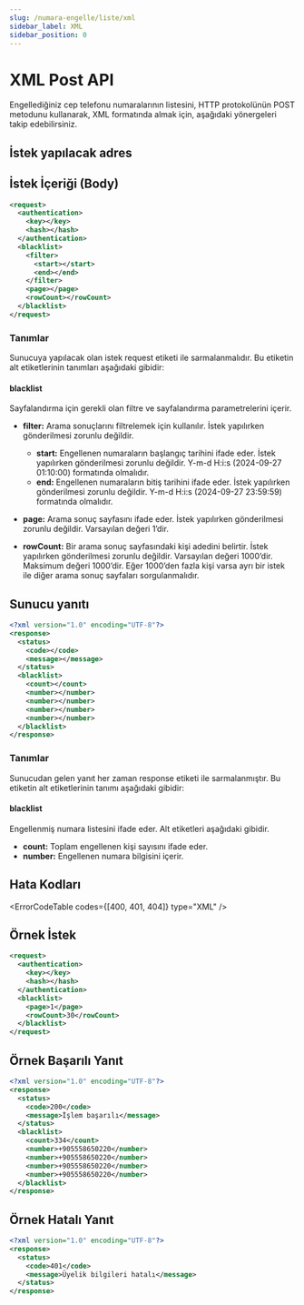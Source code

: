 ```yaml
---
slug: /numara-engelle/liste/xml
sidebar_label: XML
sidebar_position: 0
---
```



# XML Post API
Engellediğiniz cep telefonu numaralarının listesini, HTTP protokolünün POST metodunu kullanarak, XML formatında almak için, aşağıdaki yönergeleri takip edebilirsiniz.

## İstek yapılacak adres

<RequestURL type="POST" url="https://api.iletimerkezi.com/v1/get-blacklist" />

## İstek İçeriği (Body)

```xml
<request>
  <authentication>
    <key></key>
    <hash></hash>
  </authentication>
  <blacklist>
    <filter>
      <start></start>
      <end></end>
    </filter>
    <page></page>
    <rowCount></rowCount>
  </blacklist>
</request>
```

### Tanımlar

Sunucuya yapılacak olan istek <Badge>request</Badge> etiketi ile sarmalanmalıdır. Bu etiketin alt etiketlerinin tanımları aşağıdaki gibidir:

<AccessDescription />

#### blacklist
Sayfalandırma için gerekli olan filtre ve sayfalandırma parametrelerini içerir.

+ **filter:** Arama sonuçlarını filtrelemek için kullanılır. İstek yapılırken gönderilmesi zorunlu değildir.
  + **start:** Engellenen numaraların başlangıç tarihini ifade eder. İstek yapılırken gönderilmesi zorunlu değildir. Y-m-d H:i:s (2024-09-27 01:10:00) formatında olmalıdır.
  + **end:** Engellenen numaraların bitiş tarihini ifade eder. İstek yapılırken gönderilmesi zorunlu değildir. Y-m-d H:i:s (2024-09-27 23:59:59) formatında olmalıdır.

+ **page:** Arama sonuç sayfasını ifade eder. İstek yapılırken gönderilmesi zorunlu değildir.
Varsayılan değeri 1’dir.
+ **rowCount:** Bir arama sonuç sayfasındaki kişi adedini belirtir. İstek yapılırken gönderilmesi zorunlu değildir. Varsayılan değeri 1000’dir. Maksimum değeri 1000’dir. Eğer 1000’den fazla kişi varsa ayrı bir istek ile diğer arama sonuç sayfaları sorgulanmalıdır.

## Sunucu yanıtı

```xml
<?xml version="1.0" encoding="UTF-8"?>
<response>
  <status>
    <code></code>
    <message></message>
  </status>
  <blacklist>
    <count></count>
    <number></number>
    <number></number>
    <number></number>
    <number></number>
  </blacklist>
</response>
```

### Tanımlar

Sunucudan gelen yanıt her zaman <Badge>response</Badge> etiketi ile sarmalanmıştır. Bu etiketin alt etiketlerinin tanımı aşağıdaki gibidir:

<ResponseStatus />

#### blacklist
Engellenmiş numara listesini ifade eder. Alt etiketleri aşağıdaki gibidir.

+ **count:** Toplam engellenen kişi sayısını ifade eder.
+ **number:** Engellenen numara bilgisini içerir.

## Hata Kodları

<ErrorCodeTable codes={[400, 401, 404]} type="XML" />

## Örnek İstek
```xml
<request>
  <authentication>
    <key></key>
    <hash></hash>
  </authentication>
  <blacklist>
    <page>1</page>
    <rowCount>30</rowCount>
  </blacklist>
</request>
```

## Örnek Başarılı Yanıt
```xml
<?xml version="1.0" encoding="UTF-8"?>
<response>
  <status>
    <code>200</code>
    <message>İşlem başarılı</message>
  </status>
  <blacklist>
    <count>334</count>
    <number>+905558650220</number>
    <number>+905558650220</number>
    <number>+905558650220</number>
    <number>+905558650220</number>
  </blacklist>
</response>
```

## Örnek Hatalı Yanıt
```xml
<?xml version="1.0" encoding="UTF-8"?>
<response>
  <status>
    <code>401</code>
    <message>Üyelik bilgileri hatalı</message>
  </status>
</response>
```